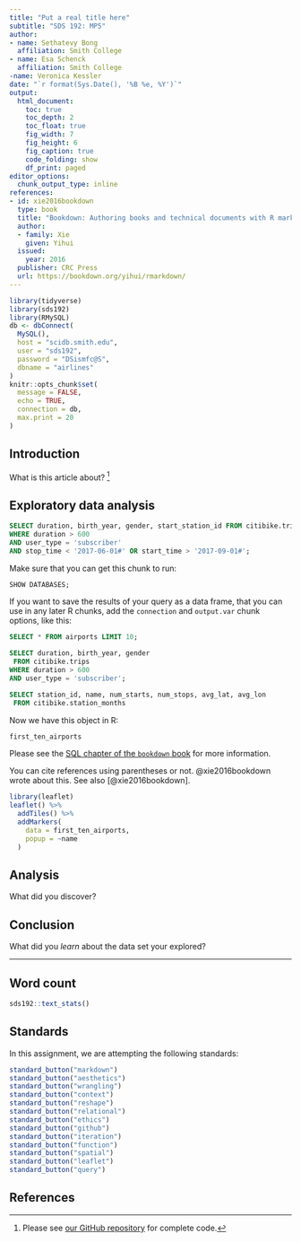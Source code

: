 ```yaml
---
title: "Put a real title here"
subtitle: "SDS 192: MP5"
author: 
- name: Sethatevy Bong
  affiliation: Smith College
- name: Esa Schenck
  affiliation: Smith College
-name: Veronica Kessler  
date: "`r format(Sys.Date(), '%B %e, %Y')`"
output: 
  html_document:
    toc: true
    toc_depth: 2
    toc_float: true
    fig_width: 7
    fig_height: 6
    fig_caption: true
    code_folding: show
    df_print: paged
editor_options: 
  chunk_output_type: inline
references:
- id: xie2016bookdown
  type: book
  title: "Bookdown: Authoring books and technical documents with R markdown"
  author: 
  - family: Xie
    given: Yihui
  issued:
    year: 2016
  publisher: CRC Press
  url: https://bookdown.org/yihui/rmarkdown/
---
```



```r
library(tidyverse)
library(sds192)
library(RMySQL)
db <- dbConnect(
  MySQL(), 
  host = "scidb.smith.edu", 
  user = "sds192", 
  password = "DSismfc@S", 
  dbname = "airlines"
)
knitr::opts_chunk$set(
  message = FALSE,
  echo = TRUE, 
  connection = db, 
  max.print = 20
)
```


## Introduction

What is this article about? [^github]

[^github]: Please see [our GitHub repository](https://github.com/sds192-s20/mp3-group-*) for complete code. 

## Exploratory data analysis

```sql
SELECT duration, birth_year, gender, start_station_id FROM citibike.trips
WHERE duration > 600
AND user_type = 'subscriber'
AND stop_time < '2017-06-01#' OR start_time > '2017-09-01#';
```


Make sure that you can get this chunk to run:

```sql
SHOW DATABASES;
```

If you want to save the results of your query as a data frame, that you can use in any later R chunks, add the `connection` and `output.var` chunk options, like this:

```sql
SELECT * FROM airports LIMIT 10;
```

```sql
SELECT duration, birth_year, gender
 FROM citibike.trips
WHERE duration > 600
AND user_type = 'subscriber';

```

```sql
SELECT station_id, name, num_starts, num_stops, avg_lat, avg_lon
 FROM citibike.station_months 

```



Now we have this object in R:

```r
first_ten_airports
```

Please see the [SQL chapter of the `bookdown` book](
https://rmarkdown.rstudio.com/authoring_knitr_engines.html%23sql#sql) for more information. 

You can cite references using parentheses or not. @xie2016bookdown wrote about this. See also [@xie2016bookdown].

```r
library(leaflet)
leaflet() %>%
  addTiles() %>%
  addMarkers(
    data = first_ten_airports,
    popup = ~name
  )
```


## Analysis

What did you discover? 

## Conclusion

What did you *learn* about the data set your explored?  

---

## Word count

```r
sds192::text_stats()
```


## Standards

In this assignment, we are attempting the following standards:

```r
standard_button("markdown")
standard_button("aesthetics")
standard_button("wrangling")
standard_button("context")
standard_button("reshape")
standard_button("relational")
standard_button("ethics")
standard_button("github")
standard_button("iteration")
standard_button("function")
standard_button("spatial")
standard_button("leaflet")
standard_button("query")
```

## References

